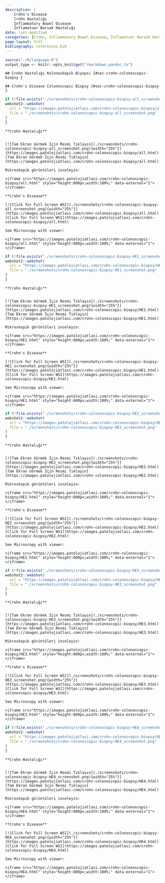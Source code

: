 ```yaml
---
description: |
    Crohn's Disease 
    Crohn Hastalığı
    Inflammatory Bowel Disease
    İnflamatuar Barsak Hastalığı
date: last-modified
categories: [Crohn, Inflammatory Bowel Disease, İnflamatuar Barsak Hastalığı]
page-layout: full
bibliography: references.bib
---
```




```r
source("./R/language.R")
output_type <- knitr::opts_knit$get("rmarkdown.pandoc.to")
```


```asis
## Crohn Hastalığı Kolonoskopik Biyopsi {#sec-crohn-colonoscopic-biopsy }
```


```asis
## Crohn's Disease Colonoscopic Biopsy {#sec-crohn-colonoscopic-biopsy }
```





```r
if (!file.exists("./screenshots/crohn-colonoscopic-biopsy-all_screenshot.png")) {
webshot2::webshot(
  url = "https://images.patolojiatlasi.com/crohn-colonoscopic-biopsy/all.html",
  file = "./screenshots/crohn-colonoscopic-biopsy-all_screenshot.png"
)
}
```



```asis

**Crohn Hastalığı**


[![Tam Ekran Görmek İçin Resmi Tıklayın](./screenshots/crohn-colonoscopic-biopsy-all_screenshot.png){width="25%"}](https://images.patolojiatlasi.com/crohn-colonoscopic-biopsy/all.html) [Tam Ekran Görmek İçin Resmi Tıklayın](https://images.patolojiatlasi.com/crohn-colonoscopic-biopsy/all.html)
```


```asis
Mikroskopik görüntüleri inceleyin:

<iframe src="https://images.patolojiatlasi.com/crohn-colonoscopic-biopsy/all.html" style="height:600px;width:100%;" data-external="1"></iframe>

```


```asis

**Crohn's Disease**

[![Click for Full Screen WSI](./screenshots/crohn-colonoscopic-biopsy-all_screenshot.png){width="25%"}](https://images.patolojiatlasi.com/crohn-colonoscopic-biopsy/all.html) [Click for Full Screen WSI](https://images.patolojiatlasi.com/crohn-colonoscopic-biopsy/all.html)

```



```asis

See Microscopy with viewer:

<iframe src="https://images.patolojiatlasi.com/crohn-colonoscopic-biopsy/all.html" style="height:600px;width:100%;" data-external="1"></iframe>

```






```r
if (!file.exists("./screenshots/crohn-colonoscopic-biopsy-HE1_screenshot.png")) {
webshot2::webshot(
  url = "https://images.patolojiatlasi.com/crohn-colonoscopic-biopsy/HE1.html",
  file = "./screenshots/crohn-colonoscopic-biopsy-HE1_screenshot.png"
)
}
```



```asis

**Crohn Hastalığı**


[![Tam Ekran Görmek İçin Resmi Tıklayın](./screenshots/crohn-colonoscopic-biopsy-HE1_screenshot.png){width="25%"}](https://images.patolojiatlasi.com/crohn-colonoscopic-biopsy/HE1.html) [Tam Ekran Görmek İçin Resmi Tıklayın](https://images.patolojiatlasi.com/crohn-colonoscopic-biopsy/HE1.html)
```


```asis
Mikroskopik görüntüleri inceleyin:

<iframe src="https://images.patolojiatlasi.com/crohn-colonoscopic-biopsy/HE1.html" style="height:600px;width:100%;" data-external="1"></iframe>

```


```asis

**Crohn's Disease**

[![Click for Full Screen WSI](./screenshots/crohn-colonoscopic-biopsy-HE1_screenshot.png){width="25%"}](https://images.patolojiatlasi.com/crohn-colonoscopic-biopsy/HE1.html) [Click for Full Screen WSI](https://images.patolojiatlasi.com/crohn-colonoscopic-biopsy/HE1.html)

```



```asis

See Microscopy with viewer:

<iframe src="https://images.patolojiatlasi.com/crohn-colonoscopic-biopsy/HE1.html" style="height:600px;width:100%;" data-external="1"></iframe>

```






```r
if (!file.exists("./screenshots/crohn-colonoscopic-biopsy-HE2_screenshot.png")) {
webshot2::webshot(
  url = "https://images.patolojiatlasi.com/crohn-colonoscopic-biopsy/HE2.html",
  file = "./screenshots/crohn-colonoscopic-biopsy-HE2_screenshot.png"
)
}
```



```asis

**Crohn Hastalığı**


[![Tam Ekran Görmek İçin Resmi Tıklayın](./screenshots/crohn-colonoscopic-biopsy-HE2_screenshot.png){width="25%"}](https://images.patolojiatlasi.com/crohn-colonoscopic-biopsy/HE2.html) [Tam Ekran Görmek İçin Resmi Tıklayın](https://images.patolojiatlasi.com/crohn-colonoscopic-biopsy/HE2.html)
```


```asis
Mikroskopik görüntüleri inceleyin:

<iframe src="https://images.patolojiatlasi.com/crohn-colonoscopic-biopsy/HE2.html" style="height:600px;width:100%;" data-external="1"></iframe>

```


```asis

**Crohn's Disease**

[![Click for Full Screen WSI](./screenshots/crohn-colonoscopic-biopsy-HE2_screenshot.png){width="25%"}](https://images.patolojiatlasi.com/crohn-colonoscopic-biopsy/HE2.html) [Click for Full Screen WSI](https://images.patolojiatlasi.com/crohn-colonoscopic-biopsy/HE2.html)

```



```asis

See Microscopy with viewer:

<iframe src="https://images.patolojiatlasi.com/crohn-colonoscopic-biopsy/HE2.html" style="height:600px;width:100%;" data-external="1"></iframe>

```






```r
if (!file.exists("./screenshots/crohn-colonoscopic-biopsy-HE3_screenshot.png")) {
webshot2::webshot(
  url = "https://images.patolojiatlasi.com/crohn-colonoscopic-biopsy/HE3.html",
  file = "./screenshots/crohn-colonoscopic-biopsy-HE3_screenshot.png"
)
}
```



```asis

**Crohn Hastalığı**


[![Tam Ekran Görmek İçin Resmi Tıklayın](./screenshots/crohn-colonoscopic-biopsy-HE3_screenshot.png){width="25%"}](https://images.patolojiatlasi.com/crohn-colonoscopic-biopsy/HE3.html) [Tam Ekran Görmek İçin Resmi Tıklayın](https://images.patolojiatlasi.com/crohn-colonoscopic-biopsy/HE3.html)
```


```asis
Mikroskopik görüntüleri inceleyin:

<iframe src="https://images.patolojiatlasi.com/crohn-colonoscopic-biopsy/HE3.html" style="height:600px;width:100%;" data-external="1"></iframe>

```


```asis

**Crohn's Disease**

[![Click for Full Screen WSI](./screenshots/crohn-colonoscopic-biopsy-HE3_screenshot.png){width="25%"}](https://images.patolojiatlasi.com/crohn-colonoscopic-biopsy/HE3.html) [Click for Full Screen WSI](https://images.patolojiatlasi.com/crohn-colonoscopic-biopsy/HE3.html)

```



```asis

See Microscopy with viewer:

<iframe src="https://images.patolojiatlasi.com/crohn-colonoscopic-biopsy/HE3.html" style="height:600px;width:100%;" data-external="1"></iframe>

```






```r
if (!file.exists("./screenshots/crohn-colonoscopic-biopsy-HE4_screenshot.png")) {
webshot2::webshot(
  url = "https://images.patolojiatlasi.com/crohn-colonoscopic-biopsy/HE4.html",
  file = "./screenshots/crohn-colonoscopic-biopsy-HE4_screenshot.png"
)
}
```



```asis

**Crohn Hastalığı**


[![Tam Ekran Görmek İçin Resmi Tıklayın](./screenshots/crohn-colonoscopic-biopsy-HE4_screenshot.png){width="25%"}](https://images.patolojiatlasi.com/crohn-colonoscopic-biopsy/HE4.html) [Tam Ekran Görmek İçin Resmi Tıklayın](https://images.patolojiatlasi.com/crohn-colonoscopic-biopsy/HE4.html)
```


```asis
Mikroskopik görüntüleri inceleyin:

<iframe src="https://images.patolojiatlasi.com/crohn-colonoscopic-biopsy/HE4.html" style="height:600px;width:100%;" data-external="1"></iframe>

```


```asis

**Crohn's Disease**

[![Click for Full Screen WSI](./screenshots/crohn-colonoscopic-biopsy-HE4_screenshot.png){width="25%"}](https://images.patolojiatlasi.com/crohn-colonoscopic-biopsy/HE4.html) [Click for Full Screen WSI](https://images.patolojiatlasi.com/crohn-colonoscopic-biopsy/HE4.html)

```



```asis

See Microscopy with viewer:

<iframe src="https://images.patolojiatlasi.com/crohn-colonoscopic-biopsy/HE4.html" style="height:600px;width:100%;" data-external="1"></iframe>

```



